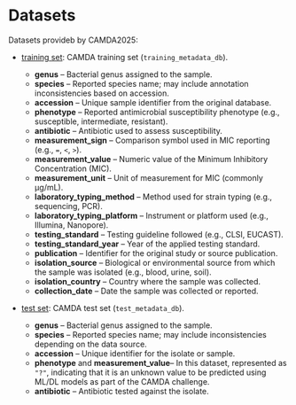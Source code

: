 # Datasets 

Datasets provideb by CAMDA2025:

-   [training set](https://github.com/ccm-bioinfo/CAMDA2025_AntibioticResistance/blob/main/rawdata/TrainAndTest_dataset/training_dataset.csv): CAMDA training set (`training_metadata_db`).

    -   **genus** – Bacterial genus assigned to the sample.

    <!-- -->

    -   **species** – Reported species name; may include annotation inconsistencies based on accession.
    -   **accession** – Unique sample identifier from the original database.
    -   **phenotype** – Reported antimicrobial susceptibility phenotype (e.g., susceptible, intermediate, resistant).
    -   **antibiotic** – Antibiotic used to assess susceptibility.
    -   **measurement_sign** – Comparison symbol used in MIC reporting (e.g., `=`, `<`, `>`).
    -   **measurement_value** – Numeric value of the Minimum Inhibitory Concentration (MIC).
    -   **measurement_unit** – Unit of measurement for MIC (commonly µg/mL).
    -   **laboratory_typing_method** – Method used for strain typing (e.g., sequencing, PCR).
    -   **laboratory_typing_platform** – Instrument or platform used (e.g., Illumina, Nanopore).
    -   **testing_standard** – Testing guideline followed (e.g., CLSI, EUCAST).
    -   **testing_standard_year** – Year of the applied testing standard.
    -   **publication** – Identifier for the original study or source publication.
    -   **isolation_source** – Biological or environmental source from which the sample was isolated (e.g., blood, urine, soil).
    -   **isolation_country** – Country where the sample was collected.
    -   **collection_date** – Date the sample was collected or reported.

-   [test set](https://github.com/ccm-bioinfo/CAMDA2025_AntibioticResistance/blob/main/rawdata/TrainAndTest_dataset/testing_template.csv): CAMDA test set (`test_metadata_db`).

    -   **genus** – Bacterial genus assigned to the sample.

    <!-- -->

    -   **species** – Reported species name; may include inconsistencies depending on the data source.
    -   **accession** – Unique identifier for the isolate or sample.
    -   **phenotype** and **measurement_value**– In this dataset, represented as `"?"`, indicating that it is an unknown value to be predicted using ML/DL models as part of the CAMDA challenge.
    -   **antibiotic** – Antibiotic tested against the isolate.

